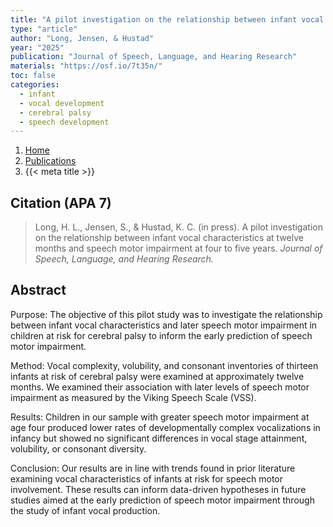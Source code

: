 ```yaml
---
title: "A pilot investigation on the relationship between infant vocal characteristics at twelve months and speech motor impairment at four to five years"
type: "article"
author: "Long, Jensen, & Hustad"
year: "2025"
publication: "Journal of Speech, Language, and Hearing Research"
materials: "https://osf.io/7t35n/"
toc: false
categories:
  - infant
  - vocal development
  - cerebral palsy
  - speech development
---
```


```{=html}
<nav aria-label="breadcrumb">
  <ol class="breadcrumb">
    <li class="breadcrumb-item"><a href="../../index.html">Home</a></li>
    <li class="breadcrumb-item"><a href="../../publications.html">Publications</a></li>
    <li class="breadcrumb-item active" aria-current="page">{{< meta title >}}</li>
  </ol>
</nav>
```

## Citation (APA 7)

> Long, H. L., Jensen, S., & Hustad, K. C. (in press). A pilot investigation on the relationship between infant vocal characteristics at twelve months and speech motor impairment at four to five years. *Journal of Speech, Language, and Hearing Research.*

## Abstract

Purpose: The objective of this pilot study was to investigate the relationship between infant vocal characteristics and later speech motor impairment in children at risk for cerebral palsy to inform the early prediction of speech motor impairment.

Method: Vocal complexity, volubility, and consonant inventories of thirteen infants at risk of cerebral palsy were examined at approximately twelve months. We examined their association with later levels of speech motor impairment as measured by the Viking Speech Scale (VSS). 

Results: Children in our sample with greater speech motor impairment at age four produced lower rates of developmentally complex vocalizations in infancy but showed no significant differences in vocal stage attainment, volubility, or consonant diversity.

Conclusion: Our results are in line with trends found in prior literature examining vocal characteristics of infants at risk for speech motor involvement. These results can inform data-driven hypotheses in future studies aimed at the early prediction of speech motor impairment through the study of infant vocal production. 

